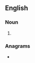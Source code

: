 ==English==

===Noun===
{{head|en|noun form}}

# {{plural of|en|dearling}}

===Anagrams===
* {{anagrams|en|a=adegilnrs|Aldingers|draglines|reginalds|ringleads}}
